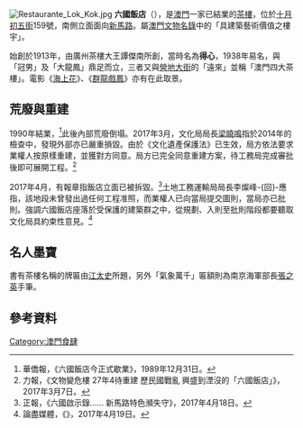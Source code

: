 {{coord|22.1960218|N|113.5349043|E|display=title}} 
[[File:Restaurante_Lok_Kok.jpg|thumb]]
'''六國飯店'''（{{lang-pt|Restaurante Lok Kok}}），是[[澳門|澳門]]一家已結業的[[粵式茶樓|茶樓]]，位於[[十月初五街|十月初五街]]159號，南側立面面向[[新馬路|新馬路]]。屬[[澳門文物名錄|澳門文物名錄]]中的「具建築藝術價值之樓宇」。

始創於1913年，由廣州茶樓大王譚傑南所創，當時名為'''得心'''，1938年易名，與「冠男」及「大龍鳳」鼎足而立，三者又與[[營地大街|營地大街]]的「遠來」並稱「澳門四大茶樓」。電影《[[海上花|海上花]]》、《[[群龍戲鳳|群龍戲鳳]]》亦有在此取景。

==荒廢與重建==
1990年結業，<ref>華僑報，《六國飯店今正式歇業》，1989年12月31日。</ref>此後內部荒廢倒塌。2017年3月，文化局局長[[梁曉鳴|梁曉鳴]]指於2014年的檢查中，發現外部亦已嚴重損毀。由於《文化遺產保護法》已生效，局方依法要求業權人按原樣重建，並獲對方同意。局方已完全同意重建方案，待工務局完成審批後即可展開工程。<ref>力報，《文物變危樓 27年4待重建 歷民國戰亂 興盛到湮沒的「六國飯店」》，2017年3月7日。</ref>

2017年4月，有報章指飯店立面已被拆毀。<ref>正報，《六國啟示錄…… 新馬路特色瀕失守》，2017年4月18日。</ref>土地工務運輸局局長李燦峰-{回}-應指，該地段未曾發出過任何工程准照，而業權人已向當局提交圖則，當局亦已批則。強調六國飯店座落於受保護的建築群之中，從規劃、入則至批則階段都要聽取文化局具約束性意見。<ref>論盡媒體，《》，2017年4月19日。</ref>

==名人墨寶==
書有茶樓名稱的牌匾由[[江太史|江太史]]所題，另外「氣象萬千」匾額則為南京海軍部長[[張之英|張之英]]手筆。
==參考資料==
{{reflist}}
[[Category:澳門食肆|Category:澳門食肆]]
